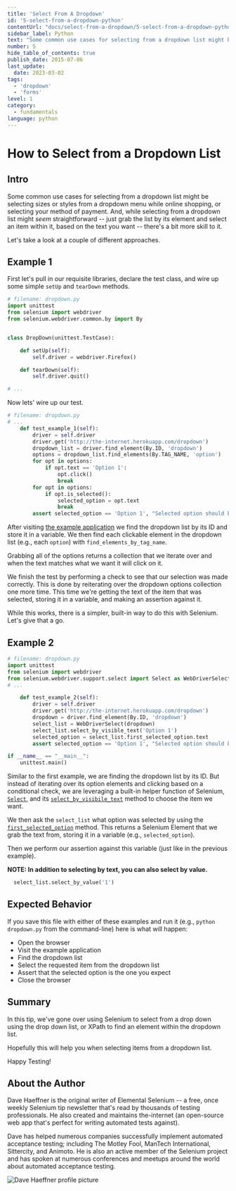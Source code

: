 ```yaml
---
title: 'Select From A Dropdown'
id: '5-select-from-a-dropdown-python'
contentUrl: "docs/select-from-a-dropdown/5-select-from-a-dropdown-python"
sidebar_label: Python
text: "Some common use cases for selecting from a dropdown list might be selecting sizes or styles from a dropdown menu while online shopping, or selecting your method of payment. And, while selecting from a dropdown list might seem straightforward just grab the list by its element and select an item within it, based on the text you want there's a bit more skill to it."
number: 5
hide_table_of_contents: true
publish_date: 2015-07-06
last_update:
  date: 2023-03-02
tags:
  - 'dropdown'
  - 'forms'
level: 1
category:
  - fundamentals
language: python
---
```


# How to Select from a Dropdown List

## Intro

Some common use cases for selecting from a dropdown list might be selecting sizes or styles from a dropdown menu while online shopping, or selecting your method of payment. And, while selecting from a dropdown list might *seem* straightforward -- just grab the list by its element and select an item within it, based on the text you want -- there's a bit more skill to it.

Let's take a look at a couple of different approaches.

## Example 1


First let's pull in our requisite libraries, declare the test class, and wire up some simple `setUp` and `tearDown` methods.

```python
# filename: dropdown.py
import unittest
from selenium import webdriver
from selenium.webdriver.common.by import By


class DropDown(unittest.TestCase):

    def setUp(self):
        self.driver = webdriver.Firefox()

    def tearDown(self):
        self.driver.quit()

# ...
```

Now lets' wire up our test.

```python
# filename: dropdown.py
# ...
    def test_example_1(self):
        driver = self.driver
        driver.get('http://the-internet.herokuapp.com/dropdown')
        dropdown_list = driver.find_element(By.ID, 'dropdown')
        options = dropdown_list.find_elements(By.TAG_NAME, 'option')
        for opt in options:
            if opt.text == 'Option 1':
                opt.click()
                break
        for opt in options:
            if opt.is_selected():
                selected_option = opt.text
                break
        assert selected_option == 'Option 1', "Selected option should be Option 1"

```

After visiting [the example application](http://the-internet.herokuapp.com/dropdown) we find the dropdown list by its ID and store it in a variable. We then find each clickable element in the dropdown list (e.g., each `option`) with `find_elements_by_tag_name`.

Grabbing all of the options returns a collection that we iterate over and when the text matches what we want it will click on it.

We finish the test by performing a check to see that our selection was made correctly. This is done by reiterating over the dropdown options collection one more time. This time we're getting the text of the item that was selected, storing it in a variable, and making an assertion against it.

While this works, there is a simpler, built-in way to do this with Selenium. Let's give that a go.

## Example 2

```python
# filename: dropdown.py
import unittest
from selenium import webdriver
from selenium.webdriver.support.select import Select as WebDriverSelect
# ...

    def test_example_2(self):
        driver = self.driver
        driver.get('http://the-internet.herokuapp.com/dropdown')
        dropdown = driver.find_element(By.ID, 'dropdown')
        select_list = WebDriverSelect(dropdown)
        select_list.select_by_visible_text('Option 1')
        selected_option = select_list.first_selected_option.text
        assert selected_option == 'Option 1', "Selected option should be Option 1"

if __name__ == "__main__":
    unittest.main()
```

Similar to the first example, we are finding the dropdown list by its ID. But instead of iterating over its option elements and clicking based on a conditional check, we are leveraging a built-in helper function of Selenium, [`Select`](http://seleniumhq.github.io/selenium/docs/api/py/webdriver_support/selenium.webdriver.support.select.html#module-selenium.webdriver.support.select), and its [`select_by_visibile_text`](http://seleniumhq.github.io/selenium/docs/api/py/webdriver_support/selenium.webdriver.support.select.html#selenium.webdriver.support.select.Select.select_by_visible_text) method to choose the item we want.

We then ask the `select_list` what option was selected by using the [`first_selected_option`](http://seleniumhq.github.io/selenium/docs/api/py/webdriver_support/selenium.webdriver.support.select.html#selenium.webdriver.support.select.Select.first_selected_option) method. This returns a Selenium Element that we grab the text from, storing it in a variable (e.g., `selected_option`).

Then we perform our assertion against this variable (just like in the previous example).

__NOTE: In addition to selecting by text, you can also select by value.__

```python
  select_list.select_by_value('1')
```

## Expected Behavior

If you save this file with either of these examples and run it (e.g., `python dropdown.py` from the command-line) here is what will happen:

+ Open the browser
+ Visit the example application
+ Find the dropdown list
+ Select the requested item from the dropdown list
+ Assert that the selected option is the one you expect
+ Close the browser


## Summary

In this tip, we've gone over using Selenium to select from a drop down using the drop down list, or XPath to find an element within the dropdown list.

Hopefully this will help you when selecting items from a dropdown list.

Happy Testing!

## About the Author

Dave Haeffner is the original writer of Elemental Selenium -- a free, once weekly Selenium tip newsletter that's read by thousands of testing professionals. He also created and maintains the-internet (an open-source web app that's perfect for writing automated tests against).

Dave has helped numerous companies successfully implement automated acceptance testing; including The Motley Fool, ManTech International, Sittercity, and Animoto. He is also an active member of the Selenium project and has spoken at numerous conferences and meetups around the world about automated acceptance testing.

![Dave Haeffner profile picture](/img/authors/dave-haeffner.jpeg#author-img 'a title')

